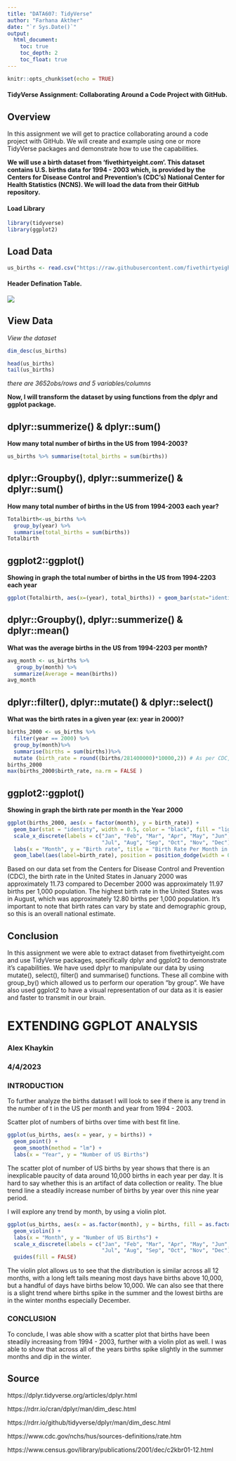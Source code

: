 ```yaml
---
title: "DATA607: TidyVerse"
author: "Farhana Akther"
date: "`r Sys.Date()`"
output:
  html_document:
    toc: true
    toc_depth: 2
    toc_float: true
---
```


```r
knitr::opts_chunk$set(echo = TRUE)
```

#### TidyVerse Assignment: Collaborating Around a Code Project with GitHub.


## Overview

In this assignment we will get to practice collaborating around a code project with GitHub. We will create and example using one or more TidyVerse packages and demonstrate how to use the capabilities.

**We will use a birth dataset from 'fivethirtyeight.com'. This dataset contains U.S. births data for 1994 - 2003 which, is provided by the Centers for Disease Control and Prevention's (CDC's) National Center for Health Statistics (NCNS). We will load the data from their GitHub repository.**

#### Load Library

```r
library(tidyverse)
library(ggplot2)
```

## Load Data

```r
us_births <- read.csv("https://raw.githubusercontent.com/fivethirtyeight/data/master/births/US_births_1994-2003_CDC_NCHS.csv", header = TRUE)
```

#### Header Defination Table.

![](HeaderDefinition.png)

## View  Data

*View the dataset*

```r
dim_desc(us_births)
```

```r
head(us_births)
tail(us_births)
```
*there are 3652obs/rows and 5 variables/columns*

**Now, I will transform the dataset by using functions from the dplyr and ggplot package.**

## dplyr::summerize() & dplyr::sum()

**How many total number of births in the US from 1994-2003?**

```r
us_births %>% summarise(total_births = sum(births)) 
```

## dplyr::Groupby(), dplyr::summerize() & dplyr::sum()

**How many total number of births in the US from 1994-2003 each year?**
  
```r
Totalbirth<-us_births %>%
  group_by(year) %>%
  summarise(total_births = sum(births))
Totalbirth
```

## ggplot2::ggplot()

**Showing in graph the total number of births in the US from 1994-2203 each year**

```r
ggplot(Totalbirth, aes(x=(year), total_births)) + geom_bar(stat="identity", width = 0.5, color = "black", fill = "lightblue") + labs(x = "Year", y = "Total Births", title = "Total Birth in Each Year 1994-2003") + theme(axis.text.x = element_text(angle = 60, hjust = 1, size=8)) + geom_label(aes(label=total_births), position = position_dodge(width = 0.1), size = 3, label.padding = unit(0.1, "lines"), label.size = 0.09, inherit.aes = TRUE)
```

## dplyr::Groupby(), dplyr::summerize() & dplyr::mean()

**What was the average births in the US from 1994-2203 per month?**

```r
avg_month <- us_births %>%
   group_by(month) %>%
  summarize(Average = mean(births))
avg_month
```


## dplyr::filter(), dplyr::mutate() & dplyr::select()

**What was the birth rates in a given year (ex: year in 2000)?**

```r
births_2000 <- us_births %>%
  filter(year == 2000) %>%
  group_by(month)%>%
  summarise(births = sum(births))%>%
  mutate (birth_rate = round((births/281400000)*10000,2)) # As per CDC, birth rate is calculated by dividing the number of live births in a population in a year by the midyear resident population. Birth rates are expressed as the number of live births per 1,000 population. In 2000, the U.S. Census Bureau counted 281.4 million people in the United States.  
births_2000 
max(births_2000$birth_rate, na.rm = FALSE )
```


## ggplot2::ggplot()

**Showing in graph the birth rate per month in the Year 2000**

```r
ggplot(births_2000, aes(x = factor(month), y = birth_rate)) +
  geom_bar(stat = "identity", width = 0.5, color = "black", fill = "lightblue") +
  scale_x_discrete(labels = c("Jan", "Feb", "Mar", "Apr", "May", "Jun",
                              "Jul", "Aug", "Sep", "Oct", "Nov", "Dec")) +
  labs(x = "Month", y = "Birth rate", title = "Birth Rate Per Month in Year 2000")+
  geom_label(aes(label=birth_rate), position = position_dodge(width = 0.1), size = 3, label.padding = unit(0.1, "lines"), label.size = 0.09, inherit.aes = TRUE)
```

Based on our data set from the Centers for Disease Control and Prevention (CDC), the birth rate in the United States in January 2000 was approximately 11.73 compared to December 2000 was approximately 11.97 births per 1,000 population. The highest birth rate in the United States was in August, which was approximately 12.80 births per 1,000 population. It's important to note that birth rates can vary by state and demographic group, so this is an overall national estimate.

## Conclusion

In this assignment we were able to extract dataset from fivethirtyeight.com and use TidyVerse packages, specifically dplyr and ggplot2 to demonstrate it's capabilities. 
We have used dplyr to manipulate our data by using mutate(), select(), filter() and summarise() functions. These all combine with group_by() which allowed us to perform our operation “by group”. We have also used ggplot2 to have a visual representation of our data as it is easier and faster to transmit in our brain.

# EXTENDING GGPLOT ANALYSIS
### Alex Khaykin
### 4/4/2023

### INTRODUCTION

To further analyze the births dataset I will look to see if there is any trend in the number of t in the US per month and year from 1994 - 2003. 

Scatter plot of numbers of births over time with best fit line.

```r
ggplot(us_births, aes(x = year, y = births)) +
  geom_point() +
  geom_smooth(method = "lm") +
  labs(x = "Year", y = "Number of US Births")
```

The scatter plot of number of US births by year shows that there is an inexplicable paucity of data around 10,000 births in each year per day. It is hard to say whether this is an artifact of data collection or reality. The blue trend line a steadily increase number of births by year over this nine year period. 


I will explore any trend by month, by using a violin plot.

```r
ggplot(us_births, aes(x = as.factor(month), y = births, fill = as.factor(month))) +
  geom_violin() +
  labs(x = "Month", y = "Number of US Births") +
  scale_x_discrete(labels = c("Jan", "Feb", "Mar", "Apr", "May", "Jun",
                              "Jul", "Aug", "Sep", "Oct", "Nov", "Dec")) +
  guides(fill = FALSE)
```
The violin plot allows us to see that the distribution is similar across all 12 months, with a long left tails meaning most days have births above 10,000, but a handful of days have births below 10,000. We can also see that there is a slight trend where births spike in the summer and the lowest births are in the winter months especially December.

### CONCLUSION
To conclude, I was able show with a scatter plot that births have been steadily increasing from 1994 - 2003, further with a violin plot as well. I was able to show that across all of the years births spike slightly in the summer months and dip in the winter.


## Source

https://dplyr.tidyverse.org/articles/dplyr.html

https://rdrr.io/cran/dplyr/man/dim_desc.html

https://rdrr.io/github/tidyverse/dplyr/man/dim_desc.html

https://www.cdc.gov/nchs/hus/sources-definitions/rate.htm

https://www.census.gov/library/publications/2001/dec/c2kbr01-12.html






